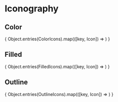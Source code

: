 

<Meta title="inprodi Icons/Iconography" />

# Iconography
## Color
<IconGallery>
    {
        Object.entries(ColorIcons).map(([key, Icon]) => 
            <IconItem key={key} name={key}>
                <Icon />
            </IconItem>
        )
    }
</IconGallery>

## Filled
<IconGallery>
    {
        Object.entries(FilledIcons).map(([key, Icon]) => 
            <IconItem key={key} name={key}>
                <Icon />
            </IconItem>
        )
    }
</IconGallery>

## Outline
<IconGallery>
    {
        Object.entries(OutlineIcons).map(([key, Icon]) => 
            <IconItem key={key} name={key}>
                <Icon />
            </IconItem>
        )
    }
</IconGallery>

